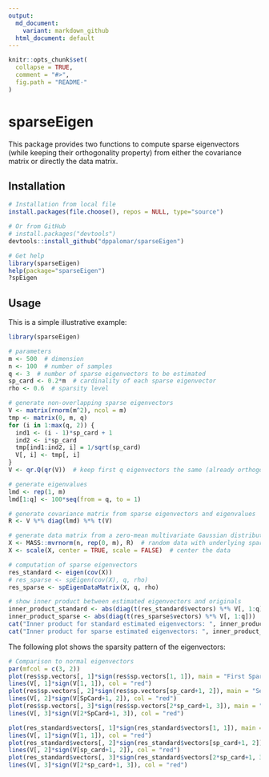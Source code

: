 ```yaml
---
output:
  md_document:
    variant: markdown_github
  html_document: default
---
```


<!-- README.md is generated from README.Rmd. Please edit that file -->

```r
knitr::opts_chunk$set(
  collapse = TRUE,
  comment = "#>",
  fig.path = "README-"
)
```

# sparseEigen

This package provides two functions to compute sparse eigenvectors (while keeping their orthogonality property) from either the covariance matrix or directly the data matrix.


## Installation
```r
# Installation from local file
install.packages(file.choose(), repos = NULL, type="source")

# Or from GitHub
# install.packages("devtools")
devtools::install_github("dppalomar/sparseEigen")

# Get help
library(sparseEigen)
help(package="sparseEigen")
?spEigen
```


## Usage

This is a simple illustrative example:

```r
library(sparseEigen)

# parameters 
m <- 500  # dimension
n <- 100  # number of samples
q <- 3  # number of sparse eigenvectors to be estimated
sp_card <- 0.2*m  # cardinality of each sparse eigenvector
rho <- 0.6  # sparsity level

# generate non-overlapping sparse eigenvectors
V <- matrix(rnorm(m^2), ncol = m)
tmp <- matrix(0, m, q)
for (i in 1:max(q, 2)) {
  ind1 <- (i - 1)*sp_card + 1
  ind2 <- i*sp_card
  tmp[ind1:ind2, i] = 1/sqrt(sp_card)
  V[, i] <- tmp[, i]
}
V <- qr.Q(qr(V))  # keep first q eigenvectors the same (already orthogonal) and orthogonalize the rest

# generate eigenvalues
lmd <- rep(1, m)
lmd[1:q] <- 100*seq(from = q, to = 1)

# generate covariance matrix from sparse eigenvectors and eigenvalues
R <- V %*% diag(lmd) %*% t(V)

# generate data matrix from a zero-mean multivariate Gaussian distribution with the constructed covariance
X <- MASS::mvrnorm(n, rep(0, m), R)  # random data with underlying sparse structure
X <- scale(X, center = TRUE, scale = FALSE)  # center the data

# computation of sparse eigenvectors
res_standard <- eigen(cov(X))
# res_sparse <- spEigen(cov(X), q, rho)
res_sparse <- spEigenDataMatrix(X, q, rho)

# show inner product between estimated eigenvectors and originals
inner_product_standard <- abs(diag(t(res_standard$vectors) %*% V[, 1:q]))
inner_product_sparse <- abs(diag(t(res_sparse$vectors) %*% V[, 1:q]))
cat("Inner product for standard estimated eigenvectors: ", inner_product_standard)
cat("Inner product for sparse estimated eigenvectors: ", inner_product_sparse)

```

The following plot shows the sparsity pattern of the eigenvectors:
```r
# Comparison to normal eigenvectors
par(mfcol = c(3, 2))
plot(res$sp.vectors[, 1]*sign(res$sp.vectors[1, 1]), main = "First Sparse Eigenvector", xlab = "Index", ylab = "", type = "h")
lines(V[, 1]*sign(V[1, 1]), col = "red")
plot(res$sp.vectors[, 2]*sign(res$sp.vectors[sp_card+1, 2]), main = "Second Sparse Eigenvector", xlab = "Index", ylab = "", type = "h")
lines(V[, 2]*sign(V[SpCard+1, 2]), col = "red")
plot(res$sp.vectors[, 3]*sign(res$sp.vectors[2*sp_card+1, 3]), main = "Third Sparse Eigenvector", xlab = "Index", ylab = "", type = "h")
lines(V[, 3]*sign(V[2*SpCard+1, 3]), col = "red")

plot(res_standard$vectors[, 1]*sign(res_standard$vectors[1, 1]), main = "First Eigenvector", xlab = "Index", ylab = "", type = "h")
lines(V[, 1]*sign(V[1, 1]), col = "red")
plot(res_standard$vectors[, 2]*sign(res_standard$vectors[sp_card+1, 2]), main = "Second Eigenvector", xlab = "Index", ylab = "", type = "h")
lines(V[, 2]*sign(V[sp_card+1, 2]), col = "red")
plot(res_standard$vectors[, 3]*sign(res_standard$vectors[2*sp_card+1, 3]), main = "Third Eigenvector", xlab = "Index", ylab = "", type = "h")
lines(V[, 3]*sign(V[2*sp_card+1, 3]), col = "red")
```

